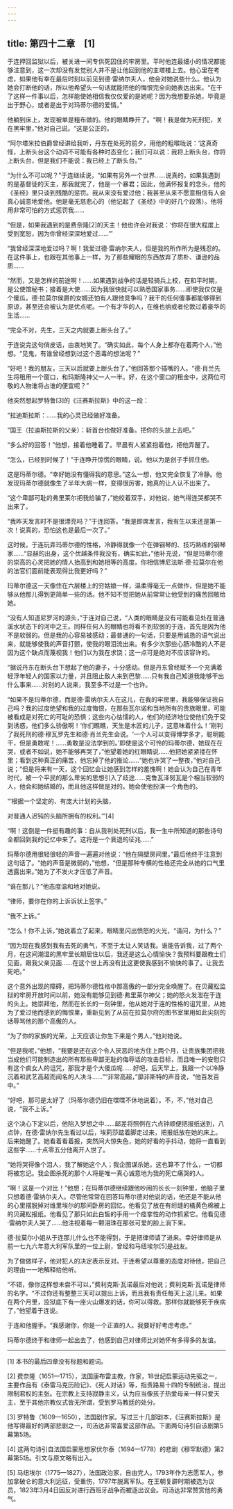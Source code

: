 ```yaml
---
---
---
```

title: 第四十二章　[1]
---

于连押回监狱以后，被关进一间专供死囚住的牢房里。平时他连最细小的情况都能够注意到，这一次却没有发觉别人并不是让他回到他的主塔楼上去。他心里在考虑，如果他有幸在最后时刻以前见到德·雷纳尔夫人，他会对她说些什么。他认为她会打断他的话，所以他希望头一句话就能把他的悔恨完全向她表达出来。“在干了这样一件事以后，怎样能使她相信我仅仅爱的是她呢？因为我想要杀她，毕竟是出于野心，或者是出于对玛蒂尔德的爱情。”

他躺到床上，发现被单是粗布做的。他的眼睛睁开了。“啊！我是做为死刑犯，关在黑牢里，”他对自己说。“这是公正的。

“阿尔塔米拉伯爵曾经讲给我听，丹东在处死的前夕，用他的粗喉咙说：‘这真奇怪，上断头台这个动词不可能有各种时态变化；我们可以说：我将上断头台，你将上断头台，但是我们不能说：我已经上了断头台。’”

“为什么不可以呢？”于连继续说，“如果有另外一个世界……说真的，如果我遇到的是基督徒的天主，那我就完了，他是一个暴君；因此，他满怀报复的念头，他的《圣经》里只谈到残酷的惩罚。我从来没有爱过他；我甚至从来不愿意相信有人会真心诚意地爱他。他是毫无慈悲心的（他记起了《圣经》中的好几个段落）。他将用非常可怕的方式惩罚我……

“但是，如果我遇到的是费奈隆[2]的天主！他也许会对我说：‘你将在很大程度上受到宽恕，因为你曾经深深地爱过……’”

“我曾经深深地爱过吗？啊！我爱过德·雷纳尔夫人，但是我的所作所为是残忍的。在这件事上，也跟在其他事上一样，为了那些耀眼的东西放弃了质朴、谦逊的品质……

“然而，又是怎样的前途啊！……如果遇到战争的话是轻骑兵上校，在和平时期，是公使馆秘书；接着是大使……因为我很快就可以熟悉国家事务……即使我仅仅是个傻瓜，德·拉莫尔侯爵的女婿还怕有人跟他竞争吗？我干的任何傻事都能够得到原谅，甚至还会被认为是优点呢。一个有才华的人，在维也纳或者伦敦过着豪华的生活……

“完全不对，先生，三天之内就要上断头台了。”

于连说完这句俏皮话，由衷地笑了。“确实如此，每个人身上都存在着两个人，”他想。“见鬼，有谁曾经想到过这个恶毒的想法呢？”

“好吧！我的朋友，三天以后就要上断头台了，”他回答那个插嘴的人。“德·肖兰先生将租用一个窗口，和玛斯隆神父一人一半。好，在这个窗口的租金中，这两位可敬的人物谁将占谁的便宜呢？”

他突然想起罗特鲁[3]的《汪赛斯拉斯》中的这一段：





“拉迪斯拉斯：……我的心灵已经做好准备。

“国王（拉迪斯拉斯的父亲）：斩首台也做好准备。把你的头放上去吧。”





“多么好的回答！”他想，接着他睡着了。早晨有人紧紧抱着他，把他弄醒了。

“怎么，已经到时候了！”于连睁开惊慌的眼睛，说。他以为是刽子手抓住他。

这是玛蒂尔德。“幸好她没有懂得我的意思。”这么一想，他又完全恢复了冷静。他发现玛蒂尔德就像生了半年大病一样，变得很厉害，她真的让人认不出来了。

“这个卑鄙可耻的弗里莱尔把我给骗了，”她绞着双手，对他说，她气得连哭都哭不出来了。

“我昨天发言时不是很漂亮吗？”于连回答。“我是即席发言，我有生以来还是第一次！说真的，恐怕这也是最后一次了。”

这时候，于连玩弄玛蒂尔德的性格，冷静得就像一个在弹钢琴的、技巧熟练的钢琴家……“显赫的出身，这个优越条件我没有，确实如此，”他补充说，“但是玛蒂尔德的崇高的心灵把她的情人抬高到和她相等的高度。你相信博尼法斯·德·拉莫尔在他的法官们面前能表现得比我更好吗？”

玛蒂尔德这一天像住在六层楼上的穷姑娘一样，温柔得毫无一点做作，但是她不能够从他那儿得到更简单一些的话。他不知不觉把她从前常常让他受到的痛苦回敬给她。

“没有人知道尼罗河的源头，”于连对自己说，“人类的眼睛是没有可能看见处在普通溪水状态下的河中之王。同样任何人的眼睛也将看不到软弱的于连，首先是因为他不是软弱的。但是我的心容易被感动；最普通的一句话，只要是用诚恳的语气说出来，就能够使我的声音打颤，使我的眼泪流出来。有多少次那些心肠冷酷的人不是因为这个缺点而蔑视我！他们以为我在求饶；这一点可是绝对不应该容许的。

“据说丹东在断头台下想起了他的妻子，十分感动。但是丹东曾经赋予一个充满着轻浮年轻人的国家以力量，并且阻止敌人来到巴黎……只有我自己知道我能够干出什么事来……对别的人说来，我至多不过是一个也许。

“如果不是玛蒂尔德，而是德·雷纳尔夫人在这儿，在我的牢房里，我能够保证我自己吗？我的过度绝望和我的过度悔恨，在那些瓦尔诺和当地所有的贵族眼里，可能被看成是对死亡的可耻的恐惧；这些内心怯懦的人，他们的经济地位使他们免于受到诱惑，他们多么骄傲啊！‘你们瞧瞧，天生是木匠的儿子，这意味着什么！’刚判了我死刑的德·穆瓦罗先生和德·肖兰先生会说。‘一个人可以变得博学多才，聪明能干，但是勇敢呢！……勇敢是没法学到的。’即使是这个可怜的玛蒂尔德，她现在在哭，或者不如说，她不能够再哭了，”他望着她的红眼睛说……他把她紧紧搂在怀里；看到这种真正的痛苦，他忘掉了他的推论……“她也许哭了一整夜，”他对自己说；“但是将来有一天，这个回忆会让她感到怎样的羞愧啊！她会认为自己在青年时代，被一个平民的那么卑劣的思想引入了歧途……克鲁瓦泽努瓦是个相当软弱的人，他会和她结婚的，而且他这样做是对的。她会使他扮演一个角色的。





“‘根据一个坚定的、有庞大计划的头脑，

对普通人迟钝的头脑所拥有的权利。’”[4]





“啊！这倒是一件挺有趣的事：自从我判处死刑以后，我一生中所知道的那些诗句全都回到我的记忆中来了。这将是一个衰退的征兆……”

玛蒂尔德用很轻很轻的声音一遍遍对他说：“他在隔壁房间里。”最后他终于注意到这句话了。“她的声音是微弱的，”他想，“但是那种专横的性格还完全从她的口气里透露出来。”她为了不发火才压低了声音。

“谁在那儿？”他态度温和地对她说。

“律师，要你在你的上诉诉状上签字。”

“我不上诉。”

“怎么！你不上诉，”她说着立了起来，眼睛里闪出愤怒的火光，“请问，为什么？”

“因为现在我感到我有去死的勇气，不至于太让人笑话我。谁能告诉我，过了两个月，在这间潮湿的黑牢里长期居住以后，我还是这么心情愉快？我预料要跟教士们见面，跟我父亲见面……在这个世上再没有比这更使我感到不愉快的事了。让我去死吧。”

这个意外出现的障碍，把玛蒂尔德性格中那高傲的一部分完全唤醒了。在贝藏松监狱的牢房开放时间以前，她没有能够见到德·弗里莱尔神父；她的怒火发泄在于连的头上。她崇拜他，然而在长长的一刻钟里，他从她对于连的性格的诅咒里，从她为了爱过他而感到的悔恨里，重新见到了从前在拉莫尔府的图书室里用如此尖刻的话辱骂他的那个高傲的人。

“为了你的家族的光荣，上天应该让你生下来是个男人，”他对她说。

“但是我呢，”他想，“我要是还在这个令人厌恶的地方住上两个月，让贵族集团把我当成他们可能制造出的所有那些卑鄙无耻的侮辱话的攻击目标，而且唯一的安慰只有这个疯女人的诅咒，那我才是个大傻瓜呢……好吧，后天早上，我跟一个以冷静沉着和武艺高超而闻名的人决斗……”“非常高超，”靡非斯特的声音说，“他百发百中。”

“好吧，那可是太好了（玛蒂尔德仍旧在喋喋不休地说着）。不，不，”他对自己说，“我不上诉。”

这个决心下定以后，他陷入梦想之中……邮差将照例在六点钟顺便把报纸送到，八点钟，在德·雷纳尔先生看过以后，埃莉莎踮着脚走过来，把报纸放在她的床上。后来她醒了。她看着看着报，突然间大惊失色，她的好看的手抖动，她将一直看到这些字……十点零五分他离开人世了。

“她将哭得像个泪人，我了解她这个人；我企图谋杀她，这也算不了什么，一切都将被忘记。我企图杀死的那个人将是唯一真心诚意地为我的死亡痛哭的人。

“啊！这是一个对比！”他想；在玛蒂尔德继续跟他吵闹的长长一刻钟里，他脑子里只想着德·雷纳尔夫人。尽管他常常在回答玛蒂尔德对他说的话，他还是不能从他的心里摆脱掉对维里埃尔的那间卧房的回忆。他看见了放在有绗缝的橘黄色棉被上的贝藏松报纸。他看见了那只如此白皙的手用一个痉挛性的动作抓紧它。他看见德·雷纳尔夫人哭了……他注视着每一颗泪珠在那张可爱的脸上淌下来。

德·拉莫尔小姐从于连那儿什么也不能得到，于是把律师请了进来。幸好律师是从前一七九六年意大利军队里的一位上尉，曾经和马纽埃尔[5]是战友。

为了做做样子，他对犯人的决定表示反对。于连希望以尊重的态度对待他，把自己的理由一一地解释给他听。

“不错，像你这样想未尝不可以，”费利克斯·瓦诺最后对他说；费利克斯·瓦诺是律师的名字。“不过你还有整整三天可以提出上诉，而且我有责任每天上这儿来。如果在两个月里，监狱底下有一座火山爆发的话，你可以得救。那样你就能够死于疾病了，”他望着于连说。

于连和他握手。“我感谢你，你是一个正直的人。我要好好考虑考虑。”

玛蒂尔德终于和律师一起出去了，他感到自己对律师比对她怀有多得多的友谊。



* * *



[1] 本书的最后四章没有标题和题词。

[2] 费奈隆（1651—1715），法国康布雷主教，作家，18世纪启蒙运动先驱之一，主要作品有《泰雷马克历险记》、《死人对话》等，指责路易十四的专制统治，提出限制君权的主张。在宗教上支持寂静主义，认为应当像孩子热爱母亲一样只爱天主，至于其他宗教仪式皆无所谓，受到罗马教廷的处分。

[3] 罗特鲁（1609—1650），法国剧作家。写过三十几部剧本，《汪赛斯拉斯》是他写得最好的两部悲剧之一，司汤达非常喜爱这部作品。下面两句诗引自该剧第5幕第5场。

[4] 这两句诗引自法国启蒙思想家伏尔泰（1694—1778）的悲剧《穆罕默德》第2幕第5场。引文与原文略有出入。

[5] 马纽埃尔（1775—1827），法国政治家，自由党人。1793年作为志愿军人，参加拿破仑的意大利远征，受重伤，1797年脱离军队。在王朝复辟时期被选为议员，1823年3月4日因反对进行西班牙战争而被逐出议会。司汤达非常赞赏他的勇气。
